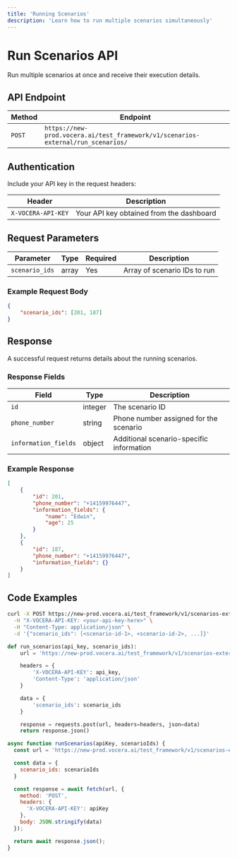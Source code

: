 ```yaml
---
title: 'Running Scenarios'
description: 'Learn how to run multiple scenarios simultaneously'
---
```


# Run Scenarios API

Run multiple scenarios at once and receive their execution details.

## API Endpoint

| Method | Endpoint |
|--------|----------|
| `POST` | `https://new-prod.vocera.ai/test_framework/v1/scenarios-external/run_scenarios/` |

## Authentication

Include your API key in the request headers:

| Header | Description |
|--------|-------------|
| `X-VOCERA-API-KEY` | Your API key obtained from the dashboard |

## Request Parameters

| Parameter | Type | Required | Description |
|-----------|------|----------|-------------|
| `scenario_ids` | array | Yes | Array of scenario IDs to run |

### Example Request Body

```json
{
    "scenario_ids": [201, 187]
}
```

## Response

A successful request returns details about the running scenarios.

### Response Fields

| Field | Type | Description |
|-------|------|-------------|
| `id` | integer | The scenario ID |
| `phone_number` | string | Phone number assigned for the scenario |
| `information_fields` | object | Additional scenario-specific information |

### Example Response

```json
[
    {
        "id": 201,
        "phone_number": "+14159976447",
        "information_fields": {
            "name": "Edwin",
            "age": 25
        }
    },
    {
        "id": 187,
        "phone_number": "+14159976447",
        "information_fields": {}
    }
]
```

## Code Examples

<CodeGroup>

```bash Curl
curl -X POST https://new-prod.vocera.ai/test_framework/v1/scenarios-external/run_scenarios/ \
  -H "X-VOCERA-API-KEY: <your-api-key-here>" \
  -H "Content-Type: application/json" \
  -d '{"scenario_ids": [<scenario-id-1>, <scenario-id-2>, ...]}'
```

```python Python
def run_scenarios(api_key, scenario_ids):
    url = 'https://new-prod.vocera.ai/test_framework/v1/scenarios-external/run_scenarios/'

    headers = {
        'X-VOCERA-API-KEY': api_key,
        'Content-Type': 'application/json'
    }

    data = {
        'scenario_ids': scenario_ids
    }

    response = requests.post(url, headers=headers, json=data)
    return response.json()
```

```javascript JavaScript
async function runScenarios(apiKey, scenarioIds) {
  const url = 'https://new-prod.vocera.ai/test_framework/v1/scenarios-external/run_scenarios/';

  const data = {
    scenario_ids: scenarioIds
  }

  const response = await fetch(url, {
    method: 'POST',
    headers: {
      'X-VOCERA-API-KEY': apiKey
    },
    body: JSON.stringify(data)
  });

  return await response.json();
}
```

</CodeGroup>
